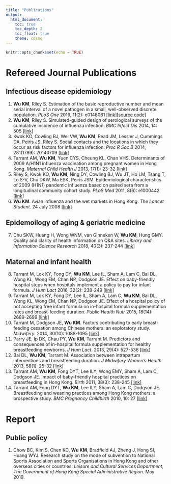 ---
title: "Publications"
output: 
  html_document:
    toc: true
    toc_depth: 2
    toc_float: true
    theme: cosmo
---

```{r setup, include=FALSE}
knitr::opts_chunk$set(echo = TRUE)
```

# Refereed Journal Publications
## Infectious disease epidemiology
(1)	**Wu KM**, Riley S. Estimation of the basic reproductive number and mean serial interval of a novel pathogen in a small, well-observed discrete population. *PLoS One* 2016, 11(2): e0148061 [[link]](http://journals.plos.org/plosone/article?id=10.1371/journal.pone.0148061)[[source code]](https://github.com/kendrawu/EpiInference)
(2)	**Wu KM**, Riley S. Simulated-guided design of serological surveys of the cumulative incidence of influenza infection. *BMC Infect Dis* 2014, 14: 505 [[link]](https://bmcinfectdis.biomedcentral.com/articles/10.1186/1471-2334-14-505)
(3)	Kwok KO, Cowling BJ, Wei VW, **Wu KM**, Read JM, Lessler J, Cummings DA, Peiris JS, Riley S. Social contacts and the locations in which they occur as risk factors for influenza infection. *Proc R Soc B* 2014, 281(1789): 20140709 [[link]](http://rspb.royalsocietypublishing.org/content/281/1789/20140709)
(4) Tarrant AM, **Wu KM**, Yuen CYS, Cheung KL, Chan VHS. Determinants of 2009 A/H1N1 influenza vaccination among pregnant women in Hong Kong. *Maternal Child Health J* 2013, 17(1): 23-32 [[link]](https://www.ncbi.nlm.nih.gov/pmc/articles/PMC3560965/)
(5)	Riley S, Kwok KO, **Wu KM**, Ning DY, Cowling BJ, Wu JT, Ho LM, Tsang T, Lo S-V, Chu DKW, Ma ESK, Peiris JSM. Epidemiological characteristics of 2009 (H1N1) pandemic influenza based on paired sera from a longitudinal community cohort study. *PLoS Med* 2011, 8(6): e1000442 [[link]](http://journals.plos.org/plosmedicine/article?id=10.1371/journal.pmed.1000442)
(6)	**Wu KM**. Avian influenza and the wet markets in Hong Kong. *The Lancet Student*. 24 July 2008 [[link]](http://www.thelancetstudent.com/2008/07/24/avian-influenza-and-the-wet-markets-in-hong-kong/)

## Epidemoilogy of aging \& geriatric medicine
(7) Chu SKW, Huang H, Wong WNM, van Ginneken W, **Wu KM**, Hung GMY. Quality and clarity of health information on Q&A sites. *Library and Information Science Research* 2018, 40(3): 237-244 [[link]](https://doi.org/10.1016/j.lisr.2018.09.005)

## Maternal and infant health
(8)	Tarrant M, Lok KY, Fong DY, **Wu KM**, Lee IL, Sham A, Lam C, Bai DL, Wong KL, Wong EM, Chan NP, Dodgson JE. Effect on baby-friendly hospital steps when hospitals implement a policy to pay for infant formula. *J Hum Lact* 2016, 32(2): 238-249 [[link]](http://journals.sagepub.com/doi/abs/10.1177/0890334415599399?journalCode=jhla)
(9)	Tarrant M, Lok KY, Fong DY, Lee IL, Sham A, Lam C, **Wu KM**, Bai DL, Wong KL, Wong EM, Chan NP, Dodgson JE. Effect of a hospital policy of not accepting free infant formula on in-hospital formula supplementation rates and breast-feeding duration. *Public Health Nutr* 2015, 18(14): 2689-2699 [[link]](https://www.cambridge.org/core/journals/public-health-nutrition/article/effect-of-a-hospital-policy-of-not-accepting-free-infant-formula-on-inhospital-formula-supplementation-rates-and-breastfeeding-duration/0F0C56D3C0CF36B5BAAA413E007D78EC#)
(10) Tarrant M, Dodgson JE, **Wu KM**. Factors contributing to early breast-feeding cessation among Chinese mothers: an exploratory study. *Midwifery*. 2014, 30(10): 1088-1095 [[link]](https://www.sciencedirect.com/science/article/pii/S0266613814000679?via%3Dihub)
(11) Parry JE, Ip DK, Chau PY, **Wu KM**, Tarrant M. Predictors and consequences of in-hospital formula supplementation for healthy breastfeeding newborns. *J Hum Lact*. 2013, 29(4): 527-536 [[link]](http://journals.sagepub.com/doi/abs/10.1177/0890334412474719?journalCode=jhla)
(12) Bai DL, **Wu KM**, Tarrant M. Association between intrapartum interventions and breastfeeding duration. *J Midwifery Women's Health*. 2013, 58(1): 25-32 [[link]](https://onlinelibrary.wiley.com/doi/abs/10.1111/j.1542-2011.2012.00254.x)
(13) Tarrant AM, **Wu KM**, Fong DYT, Lee ILY, Wong EMY, Sham A, Lam C, Dodgson JE. Impact of baby-friendly hospital practices on breastfeeding in Hong Kong. *Birth* 2011, 38(3): 238-245 [[link]](https://onlinelibrary.wiley.com/doi/abs/10.1111/j.1523-536X.2011.00483.x)
(14) Tarrant AM, Fong DYT, **Wu KM**, Lee ILY, Sham A, Lam C, Dodgson JE. Breastfeeding and weaning practices among Hong Kong mothers: a prospective study. *BMC Pregnancy Childbirth* 2010, 10: 27 [[link]](https://bmcpregnancychildbirth.biomedcentral.com/articles/10.1186/1471-2393-10-27)

# Report
## Public policy
(1) Chow BC, Kim S, Chen KC, **Wu KM**, Bradfield AJ, Zheng J, Hong SI, Huang WYJ. Research study on the mode of subvention to National Sports Association and Sports Organisations in Hong Kong and other overseas cities or countries. *Leisure and Cultural Services Department, The Government of Hong Kong Special Administrative Region*. May 2019.
